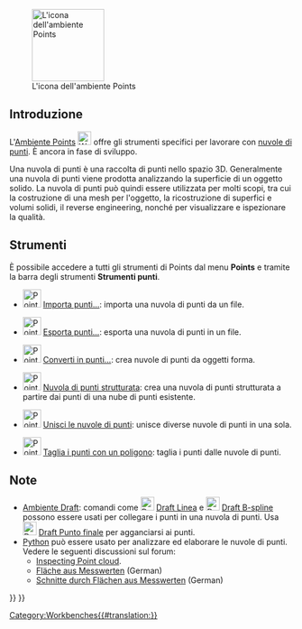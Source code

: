 <languages/>

{{Docnav/it
|[[PartDesign_Workbench/it|Ambiente PartDesign]]
|[[Reverse_Engineering_Workbench/it|Ambiente Reverse Engineering]]
|IconL=Workbench_PartDesign.svg
|IconR=Workbench_Reverse_Engineering.svg
}}

[[Image:Workbench_Points.svg|thumb|128px|L'icona dell'ambiente Points]]

{{TOCright}}

<span id="Introduction"></span>
==Introduzione==

L'[[Points_Workbench/it|Ambiente Points]] [[Image:Workbench_Points.svg|24px]] offre gli strumenti specifici per lavorare con [https://it.wikipedia.org/wiki/Nuvola_di_punti nuvole di punti]. È ancora in fase di sviluppo.

Una nuvola di punti è una raccolta di punti nello spazio 3D. Generalmente una nuvola di punti viene prodotta analizzando la superficie di un oggetto solido. La nuvola di punti può quindi essere utilizzata per molti scopi, tra cui la costruzione di una mesh per l'oggetto, la ricostruzione di superfici e volumi solidi, il reverse engineering, nonché per visualizzare e ispezionare la qualità.

<span id="Tools"></span>
==Strumenti==

È possibile accedere a tutti gli strumenti di Points dal menu '''Points''' e tramite la barra degli strumenti '''Strumenti punti'''.

* [[Image:Points_Import.svg|32px]] [[Points Import/it|Importa punti...]]: importa una nuvola di punti da un file.

* [[Image:Points_Export.svg|32px]] [[Points Export/it|Esporta punti...]]: esporta una nuvola di punti in un file.

* [[Image:Points_Convert.svg|32px]] [[Points_Convert/it|Converti in punti...]]: crea nuvole di punti da oggetti forma.

* [[Image:Points_Structure.svg|32px]] [[Points_Structure/it|Nuvola di punti strutturata]]: crea una nuvola di punti strutturata a partire dai punti di una nube di punti esistente.

* [[Image:Points_Merge.svg|32px]] [[Points_Merge/it|Unisci le nuvole di punti]]: unisce diverse nuvole di punti in una sola.

* [[Image:Points_PolyCut.svg|32px]] [[Points PolyCut/it|Taglia i punti con un poligono]]: taglia i punti dalle nuvole di punti.

<span id="Notes"></span>
==Note==

* [[Draft_Workbench/it|Ambiente Draft]]: comandi come [[Image:Draft_Line.svg|24px]] [[Draft_Line/it|Draft Linea]] e [[Image:Draft_BSpline.svg|24px]] [[Draft_BSpline/it|Draft B-spline]] possono essere usati per collegare i punti in una nuvola di punti. Usa [[Image:Draft_Snap_Endpoint.svg|24px]] [[Draft_Snap_Endpoint/it|Draft Punto finale]] per agganciarsi ai punti.
* [[Python/it|Python]] può essere usato per analizzare ed elaborare le nuvole di punti. Vedere le seguenti discussioni sul forum:
** [https://forum.freecad.org/viewtopic.php?f=3&t=16098 Inspecting Point cloud].
** [https://forum.freecad.org/viewtopic.php?f=13&t=15988 Fläche aus Messwerten] (German)
** [https://forum.freecad.org/viewtopic.php?f=13&t=16103 Schnitte durch Flächen aus Messwerten] (German)


{{Docnav/it
|[[PartDesign_Workbench/it|Ambiente PartDesign]]
|[[Reverse_Engineering_Workbench/it|Ambiente Reverse Engineering]]
|IconL=Workbench_PartDesign.svg
|IconR=Workbench_Reverse_Engineering.svg
}}

{{Points Tools navi{{#translation:}}}}
{{Userdocnavi{{#translation:}}}}
[[Category:Workbenches{{#translation:}}]]